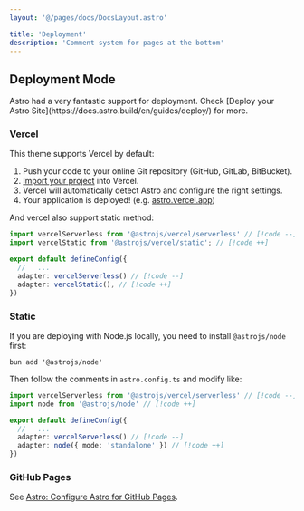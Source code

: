 ```yaml
---
layout: '@/pages/docs/DocsLayout.astro'

title: 'Deployment'
description: 'Comment system for pages at the bottom'
---
```



## Deployment Mode


<Aside type='tip'>
Astro had a very fantastic support for deployment. Check [Deploy your Astro Site](https://docs.astro.build/en/guides/deploy/) for more.
</Aside>

### Vercel

This theme supports Vercel by default:

<Steps>

1. Push your code to your online Git repository (GitHub, GitLab, BitBucket).
2. [Import your project](https://vercel.com/new) into Vercel.
3. Vercel will automatically detect Astro and configure the right settings.
4. Your application is deployed! (e.g. [astro.vercel.app](https://astro.vercel.app/))

</Steps>

And vercel also support static method:

```ts title="astro.config.mjs"
import vercelServerless from '@astrojs/vercel/serverless' // [!code --]
import vercelStatic from '@astrojs/vercel/static'; // [!code ++]

export default defineConfig({
  //   ...
  adapter: vercelServerless() // [!code --]
  adapter: vercelStatic(), // [!code ++]
})
```

### Static

If you are deploying with Node.js locally, you need to install `@astrojs/node` first:

```shell
bun add '@astrojs/node'
```

Then follow the comments in `astro.config.ts` and modify like:

```ts title="astro.config.ts"
import vercelServerless from '@astrojs/vercel/serverless' // [!code --]
import node from '@astrojs/node' // [!code ++]

export default defineConfig({
  //   ...
  adapter: vercelServerless() // [!code --]
  adapter: node({ mode: 'standalone' }) // [!code ++]
})
```

### GitHub Pages

See [Astro: Configure Astro for GitHub Pages](https://docs.astro.build/en/guides/deploy/github/).
